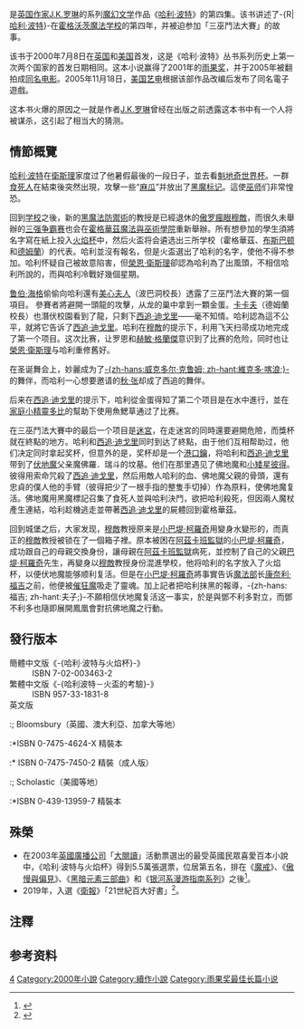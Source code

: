 {{noteTA
|T=zh-hans:哈利·波特与火焰杯; zh-hant:哈利波特－火盃的考驗;
|G1=哈利波特
}}

{{about|乔安娜·罗琳所著的长篇小说系列《哈利·波特》的第四部|同名電影|哈利·波特與火焰杯 (電影)|同名遊戲|哈利·波特與火焰杯 (遊戲)}}

{{Infobox book
 | image = [[File:hp4tw.jpg|160px]]<br /><small>正體中文版封面</small><br />
 | name = 哈利·波特与火焰杯
 | title_orig= Harry Potter and the Goblet of Fire
 | author= [[J.K.罗琳|J.K.罗琳]]
 | illustrator = Giles Greenfield（英國等版本）<br />Mary GrandPré（美國等版本）
 | genre = [[小說|小說]]
 | publisher = Bloomsbury（英國等地）<br/> Scholastic（美國等地）<br/>[[人民文学出版社|人民文学出版社]]（簡體中文版）<br/>[[皇冠出版社|皇冠出版社]]（正體中文版）
 | translator = [[彭倩文|彭倩文]]（正體）<br />[[馬愛新|馬愛新]]（簡體）
 | release_date = 2000年7月8日（英文版）<br />2001年12月31日（正體版）<br />2001年5月（簡體版）
 }}
{{engname|《哈利波特－火盃的考驗》|''Harry Potter and the Goblet of Fire''}}是[[英国|英国]][[作家|作家]][[乔安·凯瑟琳·罗琳|J.K.罗琳]]的系列[[奇幻小说|魔幻文学]]作品《[[哈利·波特|哈利·波特]]》的第四集。该书讲述了-{R|[[哈利·波特_(角色)|哈利·波特]]}-在[[霍格沃茨魔法学校|霍格沃茨魔法学校]]的第四年，并被迫参加「三巫鬥法大賽」的故事。

该书于2000年7月8日在[[英国|英国]]和[[美国|美国]]首发，这是《哈利·波特》丛书系列历史上第一次两个国家的首发日期相同。这本小说赢得了2001年的[[雨果奖|雨果奖]]，并于2005年被翻拍成[[哈利波特：火盃的考驗_(電影)|同名电影]]。2005年11月18日，[[美国艺电|美国艺电]]根据该部作品改编后发布了同名電子遊戲。

这本书火爆的原因之一就是作者[[乔安·凯瑟琳·罗琳|J.K.罗琳]]曾经在出版之前透露这本书中有一个人将被谋杀，这引起了相当大的猜测。

== 情節概覽 ==
<!-- 这一节是为了让大家简要的了解一下这个小说，所以不要写太长 -->
<!-- 请在改进这个情节概述的时候注意版权 -->
<!-- 请保持描述书中原本的内容，而不要加入自己的理解和想法甚至意愿 -->
<!-- 在首次表述译名时请表示成 简体译名 形式，并请大家将下文修订成正确的译名。-->

[[哈利·波特_(小說角色)|哈利·波特]]在[[衛斯理家族|衛斯理]]家度过了他暑假最後的一段日子，並去看[[魁地奇|魁地奇世界杯]]。一群[[食死人|食死人]]在結束後突然出現，攻擊一些“[[麻瓜|麻瓜]]”并放出了[[哈利·波特中的魔法物品#黑魔標記|黑魔标记]]。這使[[巫师|巫师]]们非常惶恐。

回到[[学校|学校]]之後，新的[[黑魔法防禦術|黑魔法防禦術]]的教授是已經退休的[[正氣師|傲罗]][[瘋眼穆敵|瘋眼穆敵]]，而很久未舉辦的[[三巫鬥法大賽|三强争霸赛]]也会在[[霍格華茲魔法與巫術學院|霍格華茲魔法與巫術學院]]重新舉辦。所有想參加的學生須將名字寫在紙上投入[[火盃|火焰杯]]中，然后火盃将会遴选出三所学校（霍格華茲、[[波巴洞|布斯巴顿]]和[[德姆蘭|德姆蘭]]）的代表。哈利並沒有報名，但是火盃選出了哈利的名字，使他不得不参加。哈利怀疑自己被故意陷害，但[[榮恩·衛斯理|榮恩·衛斯理]]卻認為哈利為了出風頭，不相信哈利所說的，而與哈利冷戰好幾個星期。

[[魯霸·海格|鲁伯·海格]]偷偷向哈利還有[[歐琳·美心|美心夫人]]（波巴洞校長）透露了三巫鬥法大賽的第一個項目。 參賽者將避開一頭龍的攻擊，从龙的巢中拿到一顆金蛋。[[伊果·卡卡夫|卡卡夫]]（德姆蘭校長）也潛伏校園看到了龍，只剩下[[西追·迪哥里|西追·迪戈里]]——毫不知情。哈利認為這不公平，就將它告诉了[[西追·迪哥里|西追·迪戈里]]。哈利在[[瘋眼穆敵|穆敵]]的提示下，利用飞天扫帚成功地完成了第一个项目。这次比赛，让罗恩和[[赫敏·格兰杰|赫敏·格蘭傑]]意识到了比赛的危险，同时也让[[榮恩·衛斯理|榮恩·衛斯理]]与哈利重修舊好。

在圣诞舞会上，妙麗成为了[[維克多·喀浪|-{zh-hans:威克多尔·克鲁姆; zh-hant:維克多·喀浪;}-]]的舞伴，而哈利一心想要邀请的[[張秋|秋·张]]却成了西追的舞伴。

后来在[[西追·迪哥里|西追·迪戈里]]的提示下，哈利從金蛋得知了第二个项目是在水中進行，並在[[家庭小精靈|家庭小精靈]][[多比|多比]]{{efn|1=與電影版不同。}}的幫助下使用魚鰓草通过了比赛。

在三巫鬥法大賽中的最后一个项目是[[迷宮|迷宮]]，在走迷宮的同時還要避開危險，而獎杯就在終點的地方。哈利和[[西追·迪哥里|西追·迪戈里]]同时到达了終點，由于他们互相帮助过，他们决定同时拿起奖杯，但意外的是，奖杯却是一个[[港口鑰|港口鑰]]，将哈利和[[西追·迪哥里|西追·迪戈里]]带到了[[伏地魔|伏地魔]]父亲魔佛羅．瑞斗的坟墓。他们在那里遇见了佛地魔和[[彼得·佩迪魯|小矮星彼得]]。彼得用索命咒殺了[[西追·迪哥里|西追·迪戈里]]，然后用敵人哈利的血、佛地魔父親的骨頭，還有忠貞的僕人他的手臂（彼得把少了一根手指的整隻手切掉）作為原料，使佛地魔复活。佛地魔用黑魔標記召集了食死人並與哈利決鬥，欲把哈利殺死，但因兩人魔杖產生連結，哈利趁機逃走並帶著[[西追·迪哥里|西追·迪戈里]]的屍體回到霍格華茲。

回到城堡之后，大家发现，[[瘋眼穆敵|穆敵]]教授原来是[[小巴堤·柯羅奇|小巴堤·柯羅奇]]用變身水變形的，而真正的[[瘋眼穆敵|穆敵]]教授被锁在了一個箱子裡。原本被困在[[阿茲卡班|阿茲卡班監獄]]的[[小巴堤·柯羅奇|小巴堤·柯羅奇]]，成功跟自己的母親交換身份，讓母親在[[阿茲卡班|阿茲卡班監獄]]病死，並控制了自己的父親[[巴提·柯羅奇|巴堤·柯羅奇]]先生，再變身以[[瘋眼穆敵|穆敵]]教授身份混進學校，他将哈利的名字放入了火焰杯，以便伏地魔能够顺利复活。但是在[[小巴堤·柯羅奇|小巴堤·柯羅奇]]將事實告诉[[魔法部|魔法部]]长[[康尼留斯·夫子|康奈利·福吉]]之前，他便被[[催狂魔|催狂魔]]吸走了靈魂。加上記者把哈利抹黑的報導，-{zh-hans:福吉; zh-hant:夫子;}-不願相信伏地魔复活这一事实，於是與鄧不利多對立，而鄧不利多也隨即展開鳳凰會對抗佛地魔之行動。

== 發行版本 ==
;簡體中文版《-{哈利·波特与火焰杯}-》
:ISBN 7-02-003463-2
;繁體中文版《-{哈利波特－火盃的考驗}-》
:ISBN 957-33-1831-8
;英文版
:; Bloomsbury（英國、澳大利亞、加拿大等地）
:*ISBN 0-7475-4624-X 精裝本
:* ISBN 0-7475-7450-2 精裝（成人版）
:; Scholastic（美國等地）
:*ISBN 0-439-13959-7 精裝本

==殊榮==
*在2003年[[英國廣播公司|英國廣播公司]]「[[大閱讀|大閱讀]]」活動票選出的最受英國民眾喜愛百本小說中，《哈利·波特与火焰杯》得到5.5萬張選票，位居第五名，排在《[[魔戒|魔戒]]》、《[[傲慢與偏見|傲慢與偏見]]》、《[[黑暗元素三部曲|黑暗元素三部曲]]》和《[[银河系漫游指南系列|银河系漫游指南系列]]》之後<ref>{{Cite web|url=http://www.china.com.cn/chinese/RS/467406.htm|title=BBC“大阅读”揭晓 《魔戒》大胜《哈利·波特》|accessdate=2018-08-13|date=2003-12-24|publisher=中國網|archive-date=2020-04-01|archive-url=https://web.archive.org/web/20200401164911/http://www.china.com.cn/chinese/RS/467406.htm|dead-url=no}}</ref>。
* 2019年，入選《[[衛報|衛報]]》「21世紀百大好書」<ref>{{Cite news|title=The 100 best books of the 21st century|url=https://www.theguardian.com/books/2019/sep/21/best-books-of-the-21st-century|newspaper=The Guardian|date=2019-09-21|accessdate=2019-11-21|language=en-GB|first=Guardian|last=Staff|author=|archive-date=2019-12-06|archive-url=https://web.archive.org/web/20191206135810/https://www.theguardian.com/books/2019/sep/21/best-books-of-the-21st-century|dead-url=no}}</ref>。

== 注釋 ==
{{notelist|iger=}}

==参考资料==
{{reflist|2}}

{{harrypotter}}
{{雨果奖最佳长篇小说}}

{{Authority control}}

{{DEFAULTSORT:Harry Potter and the Goblet of Fire}}
[[Category:哈利波特系列小說|4]]
[[Category:2000年小說|Category:2000年小說]]
[[Category:續作小說|Category:續作小說]]
[[Category:雨果奖最佳长篇小说|Category:雨果奖最佳长篇小说]]